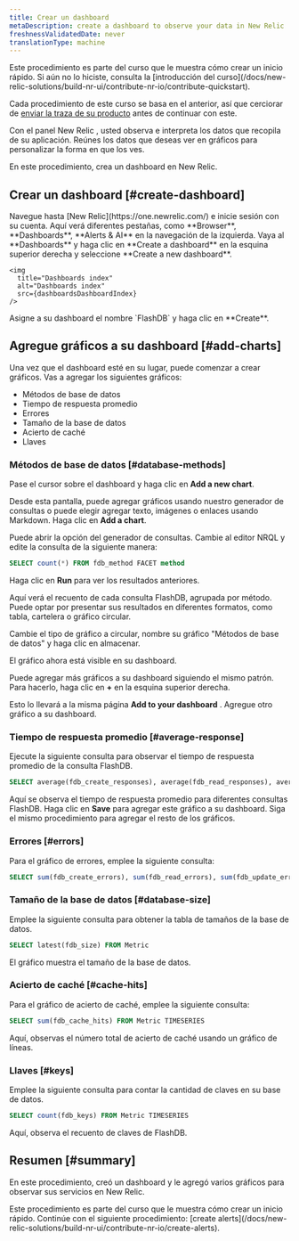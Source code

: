 ```yaml
---
title: Crear un dashboard
metaDescription: create a dashboard to observe your data in New Relic
freshnessValidatedDate: never
translationType: machine
---
```



<Callout variant="tip">
  Este procedimiento es parte del curso que le muestra cómo crear un inicio rápido. Si aún no lo hiciste, consulta la [introducción del curso](/docs/new-relic-solutions/build-nr-ui/contribute-nr-io/contribute-quickstart).

  Cada procedimiento de este curso se basa en el anterior, así que cerciorar de [enviar la traza de su producto](/docs/new-relic-solutions/build-nr-ui/contribute-nr-io/send-traces) antes de continuar con este.
</Callout>

Con el panel New Relic , usted observa e interpreta los datos que recopila de su aplicación. Reúnes los datos que deseas ver en gráficos para personalizar la forma en que los ves.

En este procedimiento, crea un dashboard en New Relic.

## Crear un dashboard [#create-dashboard]

<Steps>
  <Step>
    Navegue hasta [New Relic](https://one.newrelic.com/) e inicie sesión con su cuenta. Aquí verá diferentes pestañas, como **Browser**, **Dashboards**, **Alerts & AI** en la navegación de la izquierda.
  </Step>

  <Step>
    Vaya al **Dashboards** y haga clic en **Create a dashboard** en la esquina superior derecha y seleccione **Create a new dashboard**.

    <img
      title="Dashboards index"
      alt="Dashboards index"
      src={dashboardsDashboardIndex}
    />
  </Step>

  <Step>
    Asigne a su dashboard el nombre `FlashDB` y haga clic en **Create**.
  </Step>
</Steps>

## Agregue gráficos a su dashboard [#add-charts]

Una vez que el dashboard esté en su lugar, puede comenzar a crear gráficos. Vas a agregar los siguientes gráficos:

* Métodos de base de datos
* Tiempo de respuesta promedio
* Errores
* Tamaño de la base de datos
* Acierto de caché
* Llaves

### Métodos de base de datos [#database-methods]

Pase el cursor sobre el dashboard y haga clic en **Add a new chart**.

Desde esta pantalla, puede agregar gráficos usando nuestro generador de consultas o puede elegir agregar texto, imágenes o enlaces usando Markdown. Haga clic en **Add a chart**.

Puede abrir la opción del generador de consultas. Cambie al editor NRQL y edite la consulta de la siguiente manera:

```sql
SELECT count(*) FROM fdb_method FACET method 
```

Haga clic en **Run** para ver los resultados anteriores.

Aquí verá el recuento de cada consulta FlashDB, agrupada por método. Puede optar por presentar sus resultados en diferentes formatos, como tabla, cartelera o gráfico circular.

Cambie el tipo de gráfico a circular, nombre su gráfico "Métodos de base de datos" y haga clic en almacenar.

El gráfico ahora está visible en su dashboard.

Puede agregar más gráficos a su dashboard siguiendo el mismo patrón. Para hacerlo, haga clic en **+** en la esquina superior derecha.

Esto lo llevará a la misma página **Add to your dashboard** . Agregue otro gráfico a su dashboard.

### Tiempo de respuesta promedio [#average-response]

Ejecute la siguiente consulta para observar el tiempo de respuesta promedio de la consulta FlashDB.

```sql
SELECT average(fdb_create_responses), average(fdb_read_responses), average(fdb_update_responses), average(fdb_delete_responses) FROM Metric TIMESERIES
```

Aquí se observa el tiempo de respuesta promedio para diferentes consultas FlashDB. Haga clic en **Save** para agregar este gráfico a su dashboard. Siga el mismo procedimiento para agregar el resto de los gráficos.

### Errores [#errors]

Para el gráfico de errores, emplee la siguiente consulta:

```sql
SELECT sum(fdb_create_errors), sum(fdb_read_errors), sum(fdb_update_errors), sum(fdb_delete_errors) FROM Metric TIMESERIES
```

### Tamaño de la base de datos [#database-size]

Emplee la siguiente consulta para obtener la tabla de tamaños de la base de datos.

```sql
SELECT latest(fdb_size) FROM Metric
```

El gráfico muestra el tamaño de la base de datos.

### Acierto de caché [#cache-hits]

Para el gráfico de acierto de caché, emplee la siguiente consulta:

```sql
SELECT sum(fdb_cache_hits) FROM Metric TIMESERIES
```

Aquí, observas el número total de acierto de caché usando un gráfico de líneas.

### Llaves [#keys]

Emplee la siguiente consulta para contar la cantidad de claves en su base de datos.

```sql
SELECT count(fdb_keys) FROM Metric TIMESERIES
```

Aquí, observa el recuento de claves de FlashDB.

## Resumen [#summary]

En este procedimiento, creó un dashboard y le agregó varios gráficos para observar sus servicios en New Relic.

<Callout variant="tip">
  Este procedimiento es parte del curso que le muestra cómo crear un inicio rápido. Continúe con el siguiente procedimiento: [create alerts](/docs/new-relic-solutions/build-nr-ui/contribute-nr-io/create-alerts).
</Callout>